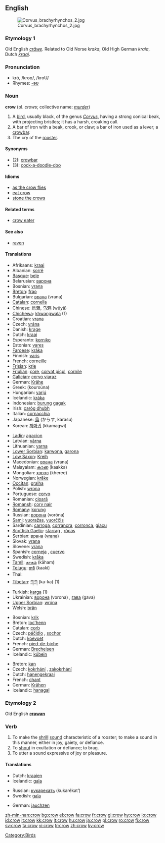 {{see|Crow}}
{{wikipedia}}
==English==
[[Image:Corvus brachyrhynchos 2.jpg|thumb]]

===Etymology 1===
Old English ''[[crāwe]]''. Related to Old Norse ''kraka'', Old High German ''kraia'', Dutch ''[[kraai]]''.

===Pronunciation===
*krō, /kroʊ/, /kroU/
*Rhymes: [[Rhymes:English:-əʊ|-əʊ]]

===Noun===
'''crow''' (pl. ''crows''; collective name: ''[[murder]]'')

# A [[bird]], usually black, of the genus ''[[Corvus]]'', having a strong conical beak, with projecting bristles; it has a harsh, croaking call.
# A bar of iron with a beak, crook, or claw; a bar of iron used as a lever; a [[crowbar]].
# The cry of the [[rooster]].

====Synonyms====
*(2): [[crowbar]]
*(3): [[cock-a-doodle-doo]]

====Idioms====
*[[as the crow flies]]
*[[eat crow]]
*[[stone the crows]]

====Related terms====
*[[crow eater]]

====See also====
*[[raven]]

====Translations====
{{trans-top|the bird}}
*Afrikaans: [[kraai]]
*Albanian: [[sorrë]] {{f}}
*[[Basque]]: [[bele]]
*Belarusian: [[варона]] {{f}}
*Bosnian: [[vrana]] {{f}}
*[[Breton]]: [[frao]] {{f}}
*Bulgarian: [[врана]] (vrana) {{f}}
*[[Catalan]]: [[cornella]] {{f}}
*Chinese: [[烏鴉]], [[乌鸦]] (wūyā)
*[[Chichewa]]: [[khwangwala]] (1)
*Croatian: [[vrana]] {{f}}
*Czech: [[vrána]] {{f}}
*Danish: [[krage]] {{g|Danish}}
*Dutch: [[kraai]] {{m}}
*Esperanto: [[korniko]]
*Estonian: [[vares]]
*[[Faroese]]: [[kráka]] {{f}}
*Finnish: [[varis]]
*French: [[corneille]] {{f}}
*[[Frisian]]: [[krie]] {{g|Frisian}}
*[[Friulian]]: [[çore]], [[corvat piçul]], [[cornile]]
*[[Galician]]: [[corvo viaraz]] {{m}}
*German: [[Krähe]] {{f}}
*Greek: {{t|el|κουρούνα|f|}} (kouroúna)
*Hungarian: [[varjú]]
*Icelandic: [[kráka]] {{f}}
*Indonesian: [[burung]] [[gagak]]
*Irish: [[caróg dhubh]] {{f}}
*Italian: [[cornacchia]] {{f}}
*Japanese: [[烏]] (からす, karasu)
*Korean: [[까마귀]] (kkamagwi)
{{trans-mid}}
*[[Ladin]]: [[agacion]]
*Latvian: [[vārna]] {{f}}
*Lithuanian: [[varna]] {{f}}
*[[Lower Sorbian]]: [[karwona]], [[garona]]
*[[Low Saxon]]: [[Kreih]] {{f}}
*Macedonian: [[врана]] (vrana) {{f}}
*Malayalam: [[കാക്ക]] (kaakka)
*Mongolian: [[хэрээ]] (kheree)
*Norwegian: [[kråke]] {{f}}
*[[Occitan]]: [[gralha]] {{f}}
*Polish: [[wrona]] {{f}}
*Portuguese: [[corvo]] {{m}}
*Romanian: [[cioară]] {{f}}
*[[Romansh]]: [[corv nair]]
*[[Romani|Romany]]: [[korung]] {{m}}
*Russian: [[ворона]] (voróna) {{f}}
*[[Sami]]: [[vuoražas]], [[vuorččis]]
*Sardinian: [[carroga]], [[corrancra]], [[corronca]], [[giacu]]
*[[Scottish Gaelic]]: [[starrag]] {{f}}, [[ròcas]] {{m}}
*Serbian: [[врана]] ([[vrana]]) {{f}}
*Slovak: [[vrana#Slovak|vrana]] {{f}}
*Slovene: [[vrana]] {{f}}
*Spanish: [[corneja]] {{f}}, [[cuervo]] {{m}}
*Swedish: [[kråka]] {{c}}
*[[Tamil]]: [[காகம்]] (kāham)
*[[Telugu]]: [[కాకి]] (kaaki)
*Thai: {{THchar|[[กา]]}}
*[[Tibetan]]: [[ཀ་ཀ]] (ka-ka) (1)
*Turkish: [[karga]] (1)
*Ukrainian: [[ворона]] (vorona) {{f}}, [[гава]] (gava) {{f}}
*[[Upper Sorbian]]: [[wróna]] {{f}}
*Welsh: [[brân]] {{f}}
{{trans-bottom}}

{{trans-top|bar of iron}}
*Bosnian: [[krik]]
*Breton: [[loc'henn]] {{f}}
*Catalan: [[corb]] {{m}}
*Czech: [[páčidlo]] {{n}}, [[sochor]] {{m}}
*Dutch: [[koevoet]]
*French: [[pied-de-biche]] {{m}}
*German: [[Brecheisen]] {{n}}
*Icelandic: [[kúbein]] {{n}}
{{trans-mid}}
{{trans-bottom}}

{{trans-top|cry of the rooster}}
*Breton: [[kan]] {{m}}
*Czech: [[kokrhání]] {{n}}, [[zakokrhání]] {{n}}
*Dutch: [[hanengekraai]]
*French: [[chant]] {{m}}
*German: [[Krähen]] {{n}}
*Icelandic: [[hanagal]] {{n}}
{{trans-mid}}
{{trans-bottom}}

===Etymology 2===
Old English '''[[crawan]]'''

===Verb===
{{en-verb|crows|crowing|'''[[crowed]]''' or '''[[crew]]'''|'''[[crowed]]''' or '''[[crown]]'''}}

# To make the [[shrill]] [[sound]] characteristic of a rooster; to make a sound in this manner, either in joy, gaiety, or defiance.
# To [[shout]] in exultation or defiance; to brag.
# To utter a sound expressive of joy or pleasure.

====Translations====
{{trans-top|To make the sound of a rooster}}
*Dutch: [[kraaien]]
*Icelandic: [[gala]]
{{trans-mid}}
*Russian: [[кукарекать]] (kukarékat’)
*Swedish: [[gala]]
{{trans-bottom}}

{{trans-top|To shout or brag}}
{{trans-mid}}
{{trans-bottom}}

{{trans-top|To utter a sound of joy}}
*German: [[jauchzen]]
{{trans-mid}}
{{trans-bottom}}

[[Category:Birds]]

[[zh-min-nan:crow]]
[[bg:crow]]
[[el:crow]]
[[fa:crow]]
[[fr:crow]]
[[gl:crow]]
[[hy:crow]]
[[io:crow]]
[[id:crow]]
[[it:crow]]
[[kk:crow]]
[[lt:crow]]
[[hu:crow]]
[[ja:crow]]
[[pl:crow]]
[[ro:crow]]
[[fi:crow]]
[[sv:crow]]
[[ta:crow]]
[[vi:crow]]
[[tr:crow]]
[[zh:crow]]
[[ky:crow]]